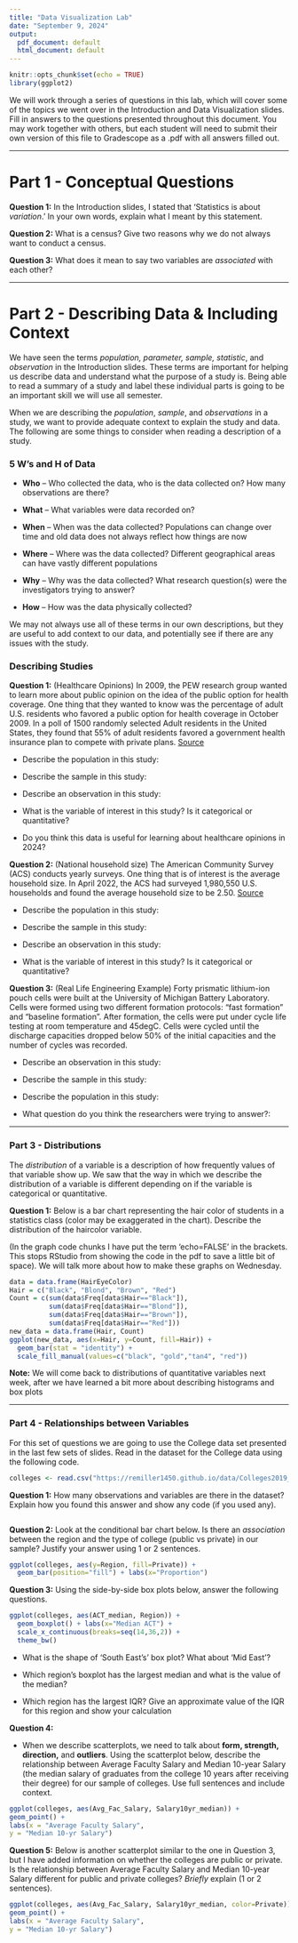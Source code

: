 ---
title: "Data Visualization Lab"
date: "September 9, 2024"
output:
  pdf_document: default
  html_document: default
---

```{r setup, include=FALSE}
knitr::opts_chunk$set(echo = TRUE)
library(ggplot2)
```

We will work through a series of questions in this lab, which will cover some of the topics we went over in the Introduction and Data Visualization slides. Fill in answers to the questions presented throughout this document. You may work together with others, but each student will need to submit their own version of this file to Gradescope as a .pdf with all answers filled out.

---

# Part 1 - Conceptual Questions

**Question 1:** In the Introduction slides, I stated that 'Statistics is about *variation*.' In your own words, explain what I meant by this statement.

**Question 2:** What is a census? Give two reasons why we do not always want to conduct a census.

**Question 3:** What does it mean to say two variables are *associated* with each other?
  
---

# Part 2 - Describing Data & Including Context

We have seen the terms *population, parameter, sample, statistic*, and *observation* in the Introduction slides. These terms are important for helping us describe data and understand what the purpose of a study is. Being able to read a summary of a study and label these individual parts is going to be an important skill we will use all semester. 

When we are describing the *population*, *sample*, and *observations* in a study, we want to provide adequate context to explain the study and data. The following are some things to consider when reading a description of a study.

### 5 W's and H of Data
* **Who** -- Who collected the data, who is the data collected on? How many observations are there?

* **What** -- What variables were data recorded on?

* **When** -- When was the data collected? Populations can change over time and old data does not always reflect how things are now

* **Where** -- Where was the data collected? Different     geographical areas can have vastly different populations

* **Why** -- Why was the data collected? What research question(s) were the investigators trying to answer?

* **How** -- How was the data physically collected?

We may not always use all of these terms in our own descriptions, but they are useful to add context to our data, and potentially see if there are any issues with the study.

### Describing Studies

**Question 1:** (Healthcare Opinions) In 2009, the PEW research group wanted to learn more about public opinion on the idea of the public option for health coverage. One thing that they wanted to know was the percentage of adult U.S. residents who favored a public option for health coverage in October 2009. In a poll of 1500 randomly selected Adult residents in the United States, they found that 55% of adult residents favored a government health insurance plan to compete with private plans. [Source](https://www.pewresearch.org/politics/2009/10/08/section-2-opinions-of-health-care-proposals/) 

* Describe the population in this study:

* Describe the sample in this study:

* Describe an observation in this study: 

* What is the variable of interest in this study? Is it categorical or quantitative?

* Do you think this data is useful for learning about healthcare opinions in 2024?

**Question 2:** (National household size) The American Community Survey (ACS) conducts yearly surveys. One thing that is of interest is the average household size. In April 2022, the ACS had surveyed 1,980,550 U.S. households and found the average household size to be 2.50. [Source](https://data.census.gov/table/ACSDP1Y2022.DP02) 

* Describe the population in this study:

* Describe the sample in this study:

* Describe an observation in this study: 

* What is the variable of interest in this study? Is it categorical or quantitative?

**Question 3:** (Real Life Engineering Example) Forty prismatic lithium-ion pouch cells were built at the University of Michigan Battery Laboratory. Cells were formed using two different formation protocols: "fast formation" and "baseline formation". After formation, the cells were put under cycle life testing at room temperature and 45degC. Cells were cycled until the discharge capacities dropped below 50% of the initial capacities and the number of cycles was recorded.

* Describe an observation in this study:

* Describe the sample in this study:

* Describe the population in this study:

* What question do you think the researchers were trying to answer?:

---

### Part 3 - Distributions

The *distribution* of a variable is a description of how frequently values of that variable show up. We saw that the way in which we describe the distribution of a variable is different depending on if the variable is categorical or quantitative. 

**Question 1:** Below is a bar chart representing the hair color of students in a statistics class (color may be exaggerated in the chart). Describe the distribution of the haircolor variable. 

(In the graph code chunks I have put the term 'echo=FALSE' in the brackets. This stops RStudio from showing the code in the pdf to save a little bit of space). We will talk more about how to make these graphs on Wednesday.

```{r, echo=F}
data = data.frame(HairEyeColor)
Hair = c("Black", "Blond", "Brown", "Red")
Count = c(sum(data$Freq[data$Hair=="Black"]),
          sum(data$Freq[data$Hair=="Blond"]),
          sum(data$Freq[data$Hair=="Brown"]),
          sum(data$Freq[data$Hair=="Red"]))
new_data = data.frame(Hair, Count)
ggplot(new_data, aes(x=Hair, y=Count, fill=Hair)) +
  geom_bar(stat = "identity") +
  scale_fill_manual(values=c("black", "gold","tan4", "red"))
```

**Note:** We will come back to distributions of quantitative variables next week, after we have learned a bit more about describing histograms and box plots

---

### Part 4 - Relationships between Variables

For this set of questions we are going to use the College data set presented in the last few sets of slides. Read in the dataset for the College data using the following code.

```{r}
colleges <- read.csv("https://remiller1450.github.io/data/Colleges2019_Complete.csv")
```

**Question 1:** How many observations and variables are there in the dataset? Explain how you found this answer and show any code (if you used any). 

```{r}
```


**Question 2:** Look at the conditional bar chart below. Is there an *association* between the region and the type of college (public vs private) in our sample? Justify your answer using 1 or 2 sentences.

```{r, echo=FALSE}
ggplot(colleges, aes(y=Region, fill=Private)) +
  geom_bar(position="fill") + labs(x="Proportion")
```

**Question 3:** Using the side-by-side box plots below, answer the following questions.

```{r, echo=FALSE}

ggplot(colleges, aes(ACT_median, Region)) +
  geom_boxplot() + labs(x="Median ACT") +
  scale_x_continuous(breaks=seq(14,36,2)) +
  theme_bw()
```

* What is the shape of 'South East's' box plot? What about 'Mid East'?

* Which region's boxplot has the largest median and what is the value of the median? 

* Which region has the largest IQR? Give an approximate value of the IQR for this region and show your calculation

**Question 4:** 

* When we describe scatterplots, we need to talk about **form, strength, direction,** and **outliers**. Using the scatterplot below, describe the relationship between Average Faculty Salary and Median 10-year Salary (the median salary of graduates from the college 10 years after receiving their degree) for our sample of colleges. Use full sentences and include context.

```{r, echo=FALSE}
ggplot(colleges, aes(Avg_Fac_Salary, Salary10yr_median)) +
geom_point() +
labs(x = "Average Faculty Salary",
y = "Median 10-yr Salary")
```

**Question 5:** Below is another scatterplot similar to the one in Question 3, but I have added information on whether the colleges are public or private. Is the relationship between Average Faculty Salary and Median 10-year Salary different for public and private colleges? *Briefly* explain (1 or 2 sentences).

```{r, echo=FALSE}
ggplot(colleges, aes(Avg_Fac_Salary, Salary10yr_median, color=Private)) +
geom_point() +
labs(x = "Average Faculty Salary",
y = "Median 10-yr Salary")
```

